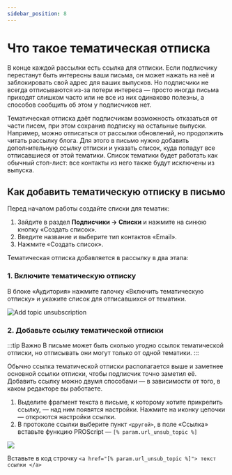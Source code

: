 ```yaml
---
sidebar_position: 8
---
```


# Что такое тематическая отписка
В конце каждой рассылки есть ссылка для отписки. Если подписчику перестанут быть интересны ваши письма, он может нажать на неё и заблокировать свой адрес для ваших выпусков. Но подписчики не всегда отписываются из-за потери интереса — просто иногда письма приходят слишком часто или не все из них одинаково полезны, а способов сообщить об этом у подписчиков нет.

Тематическая отписка даёт подписчикам возможность отказаться от части писем, при этом сохранив подписку на остальные выпуски. Например, можно отписаться от рассылки обновлений, но продолжить читать рассылку блога. Для этого в письмо нужно добавить дополнительную ссылку отписки и указать список, куда попадут все отписавшиеся от этой тематики. Список тематики будет работать как обычный стоп-лист: все контакты из него также будут исключены из выпуска.

## Как добавить тематическую отписку в письмо
Перед началом работы создайте списки для тематик:
1. Зайдите в раздел **Подписчики → Списки** и нажмите на синюю кнопку «Создать список».
2. Введите название и выберите тип контактов «Email».
3. Нажмите «Создать список».

Тематическая отписка добавляется в рассылку в два этапа:

### 1. Включите тематическую отписку
В блоке «Аудитория» нажмите галочку «Включить тематическую отписку» и укажите список для отписавшихся от тематики.

![Add topic unsubscription](./assets/unsubscribe-from-topic/add-topic-unsubscription.gif) <br/>

### 2. Добавьте ссылку тематической отписки
:::tip Важно
В письме может быть сколько угодно ссылок тематической отписки, но отписывать они могут только от одной тематики.
:::

Обычно ссылка тематической отписки располагается выше и заметнее основной ссылки отписки, чтобы подписчик точно заметил её. Добавить ссылку можно двумя способами — в зависимости от того, в каком редакторе вы работаете.

<Tabs>
<TabItem value="key1" label="В блочном редакторе" default>

1. Выделите фрагмент текста в письме, к которому хотите прикрепить ссылку, — над ним появятся настройки. Нажмите на иконку цепочки — откроются настройки ссылки.
2. В протоколе ссылки выберите пункт ```<другой>```, в поле «Ссылка» вставьте функцию PROScript — ```[% param.url_unsub_topic %]```    
<img src={unsubscribeInTheNew} />

</TabItem>
<TabItem value="key2" label="В HTML-редакторе">

Вставьте в код строчку ```<a href="[% param.url_unsub_topic %]"> текст ссылки </a>```

</TabItem>
</Tabs>